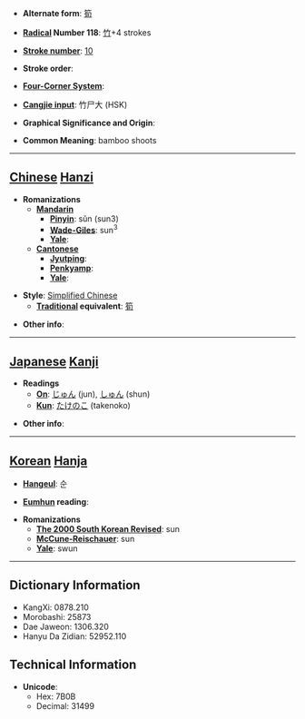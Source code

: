 * '''Alternate form''': [[筍]]

* '''[[Wiktionary:Chinese radical index| Radical]] Number 118''': [[Wiktionary:Chinese radical index 竹|竹]]+4 strokes

* '''[[Wiktionary:Chinese total strokes index|Stroke number]]''': [[Wiktionary:Chinese total strokes index 10|10]]

* '''Stroke order''': 

* '''[[Wiktionary:Chinese four corner index|Four-Corner System]]''': 

* '''[[Wiktionary:Chinese Cangjie index|Cangjie input]]''': 竹尸大 (HSK)

* '''Graphical Significance and Origin''': 

* '''Common Meaning''': bamboo shoots

----

== [[Chinese]] [[Hanzi]] ==

* '''Romanizations'''
** '''[[Mandarin]]'''
*** '''[[Pinyin]]''': sǔn (sun3)
*** '''[[Wade-Giles]]''': sun<sup>3</sup>
*** '''[[Yale]]''': 
** '''[[Cantonese]]'''
*** '''[[Jyutping]]''':
*** '''[[Penkyamp]]''': 
*** '''[[Yale]]''': 

* '''Style''': [[Simplified Chinese]] 
** '''[[Traditional Chinese|Traditional]] equivalent''': [[筍]]

* '''Other info''': 

----

== [[Japanese]] [[Kanji]] ==

* '''Readings'''
** '''[[On]]''': [[じゅん]] (jun), [[しゅん]] (shun)
** '''[[Kun]]''': [[たけのこ]] (takenoko)

* '''Other info''':  

----

== [[Korean]] [[Hanja]] ==

* '''[[Hangeul]]''': 순

* '''[[Eumhun]] reading''': 

* '''Romanizations'''
** '''[[The 2000 South Korean Revised Romanization|The 2000 South Korean Revised]]''': sun
** '''[[McCune-Reischauer]]''': sun
** '''[[Yale]]''': swun

----

== Dictionary Information ==

* KangXi: 0878.210
* Morobashi: 25873
* Dae Jaweon: 1306.320
* Hanyu Da Zidian: 52952.110

== Technical Information ==

* '''Unicode''':
** Hex: 7B0B
** Decimal: 31499